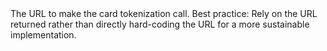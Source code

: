   

  
<ResponseField name="CardRegistrationURL" type="string" default="">    
The URL to make the card tokenization call.  
Best practice: Rely on the URL returned rather than directly hard-coding the URL for a more sustainable implementation.   

<Expandable title="properties">  

</Expandable> 
</ResponseField>